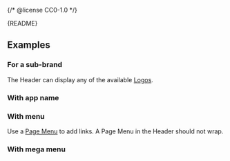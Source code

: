 {/* @license CC0-1.0 */}


<Meta of={HeaderStories} />

<Markdown>{README}</Markdown>

<Primary />

<Controls />

## Examples

### For a sub-brand

The Header can display any of the available [Logos](/?path=/docs/components-media-logo--docs).

<Canvas of={HeaderStories.ForSubBrand} />

### With app name

<Canvas of={HeaderStories.WithAppName} />

### With menu

Use a [Page Menu](/docs/components-navigation-page-menu--docs) to add links.
A Page Menu in the Header should not wrap.

<Canvas of={HeaderStories.WithMenu} />

### With mega menu

<Canvas of={HeaderStories.WithMegaMenu} />
